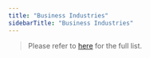 ```yaml
---
title: "Business Industries"
sidebarTitle: "Business Industries"
---
```


> Please refer to [here](https://docs.google.com/spreadsheets/d/1Kq3AkOCu5hv1gRW-E3BbW7NjIV07ABu0jM_5jo9cq5w/edit?usp=sharing) for the full list.